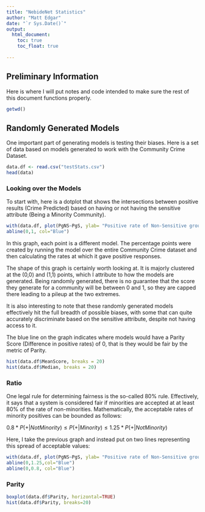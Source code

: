 ---
title: "NebideNet Statistics"
author: "Matt Edgar"
date: "`r Sys.Date()`"
output: 
  html_document:
    toc: true
    toc_float: true
    
---

## Preliminary Information

Here is where I will put notes and code intended to make sure the rest of this document functions properly.
```{r}
getwd()
```


## Randomly Generated Models

One important part of generating models is testing their biases. Here is a set of data based on models generated to work with the Community Crime Dataset.

```{r}
data.df <- read.csv("testStats.csv")
head(data)
```


### Looking over the Models
To start with, here is a dotplot that shows the intersections between positive results (Crime Predicted) based on having or not having the sensitive attribute (Being a Minority Community).

```{r}
with(data.df, plot(PgNS~PgS, ylab= "Positive rate of Non-Sensitive groups", xlab="Positive rate of Sensitive groups"))
abline(0,1, col="Blue")
```

In this graph, each point is a different model. The percentage points were created by running the model over the entire Community Crime dataset and then calculating the rates at which it gave positive responses.

The shape of this graph is certainly worth looking at. It is majorly clustered at the (0,0) and (1,1) points, which I attribute to how the models are generated. Being randomly generated, there is no guarantee that the score they generate for a community will be between 0 and 1, so they are capped there leading to a pileup at the two extremes.

It is also interesting to note that these randomly generated models effectively hit the full breadth of possible biases, with some that can quite accurately discriminate based on the sensitive attribute, despite not having access to it.

The blue line on the graph indicates where models would have a Parity Score (Difference in positive rates) of 0, that is they would be fair by the metric of Parity.

```{r}
hist(data.df$MeanScore, breaks = 20)
hist(data.df$Median, breaks = 20)
```


### Ratio
One legal rule for determining fairness is the so-called 80% rule. Effectively, it says that a system is considered fair if minorities are accepted at at least 80% of the rate of non-minorities. Mathematically, the acceptable rates of minority positives can be bounded as follows:

$0.8 * P(+|Not Minority) \leq P(+|Minority) \leq 1.25 * P(+|Not Minority)$

Here, I take the previous graph and instead put on two lines representing this spread of acceptable values:
```{r}
with(data.df, plot(PgNS~PgS, ylab= "Positive rate of Non-Sensitive groups", xlab="Positive rate of Sensitive groups"))
abline(0,1.25,col="Blue")
abline(0,0.8, col="Blue")
```

### Parity
```{r}
boxplot(data.df$Parity, horizontal=TRUE)
hist(data.df$Parity, breaks=20)
```

